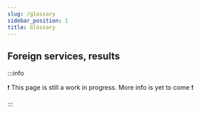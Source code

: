 ```yaml
---
slug: /glossary
sidebar_position: 1
title: Glossary
---
```


## Foreign services, results

:::info

❗ This page is still a work in progress. More info is yet to come ❗

:::
